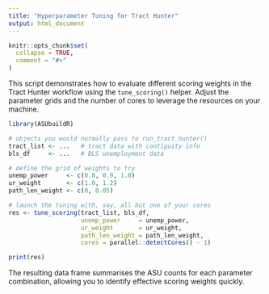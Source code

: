 ```yaml
---
title: "Hyperparameter Tuning for Tract Hunter"
output: html_document
---
```


```r
knitr::opts_chunk$set(
  collapse = TRUE,
  comment = "#>"
)
```

This script demonstrates how to evaluate different scoring weights in the
Tract Hunter workflow using the `tune_scoring()` helper.  Adjust the
parameter grids and the number of cores to leverage the resources on your
machine.

```r
library(ASUbuildR)

# objects you would normally pass to run_tract_hunter()
tract_list <- ...   # tract data with contiguity info
bls_df     <- ...   # BLS unemployment data

# define the grid of weights to try
unemp_power     <- c(0.8, 0.9, 1.0)
ur_weight       <- c(1.0, 1.2)
path_len_weight <- c(0, 0.05)

# launch the tuning with, say, all but one of your cores
res <- tune_scoring(tract_list, bls_df,
                    unemp_power     = unemp_power,
                    ur_weight       = ur_weight,
                    path_len_weight = path_len_weight,
                    cores = parallel::detectCores() - 1)

print(res)
```

The resulting data frame summarises the ASU counts for each parameter
combination, allowing you to identify effective scoring weights quickly.
